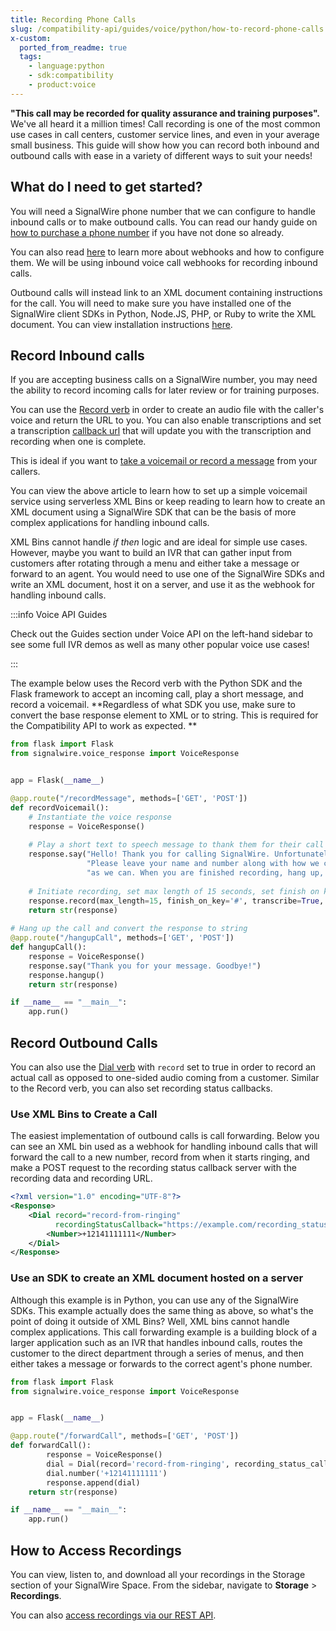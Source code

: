 ---
title: Recording Phone Calls
slug: /compatibility-api/guides/voice/python/how-to-record-phone-calls
x-custom:
  ported_from_readme: true
  tags:
    - language:python
    - sdk:compatibility
    - product:voice
---


**"This call may be recorded for quality assurance and training purposes".** We've all heard it a million times! Call recording is one of the most common use cases in call centers, customer service lines, and even in your average small business. This guide will show how you can record both inbound and outbound calls with ease in a variety of different ways to suit your needs!

What do I need to get started?
------------------------------

You will need a SignalWire phone number that we can configure to handle inbound calls or to make outbound calls. You can read our handy guide on [how to purchase a phone number](/platform/phone-numbers/getting-started/buying-a-phone-number) if you have not done so already. 

You can also read [here](/platform/phone-numbers/guides/how-to-configure-your-webhook) to learn more about webhooks and how to configure them. We will be using inbound voice call webhooks for recording inbound calls. 

Outbound calls will instead link to an XML document containing instructions for the call. You will need to make sure you have installed one of the SignalWire client SDKs in Python, Node.JS, PHP, or Ruby to write the XML document. You can view installation instructions [here](/compatibility-api/sdks).

Record Inbound calls
--------------------

If you are accepting business calls on a SignalWire number, you may need the ability to record incoming calls for later review or for training purposes.

You can use the [Record verb](/compatibility-api/cxml/voice/record) in order to create an audio file with the caller's voice and return the URL to you. You can also enable transcriptions and set a transcription [callback url](/platform/phone-numbers/guides/how-to-configure-your-webhook#recording-status-callback) that will update you with the transcription and recording when one is complete.

This is ideal if you want to [take a voicemail or record a message](/voice/getting-started/how-to-set-up-voicemail) from your callers. 

You can view the above article to learn how to set up a simple voicemail service using serverless XML Bins or keep reading to learn how to create an XML document using a SignalWire SDK that can be the basis of more complex applications for handling inbound calls. 

XML Bins cannot handle _if then_ logic and are ideal for simple use cases. However, maybe you want to build an IVR that can gather input from customers after rotating through a menu and either take a message or forward to an agent. You would need to use one of the SignalWire SDKs and write an XML document, host it on a server, and use it as the webhook for handling inbound calls. 


:::info Voice API Guides

Check out the Guides section under Voice API on the left-hand sidebar to see some full IVR demos as well as many other popular voice use cases!

:::

The example below uses the Record verb with the Python SDK and the Flask framework to accept an incoming call, play a short message, and record a voicemail. **Regardless of what SDK you use, make sure to convert the base response element to XML or to string. This is required for the Compatibility API to work as expected. ** 

```python
from flask import Flask
from signalwire.voice_response import VoiceResponse


app = Flask(__name__)

@app.route("/recordMessage", methods=['GET', 'POST'])
def recordVoicemail():
  	# Instantiate the voice response 
    response = VoiceResponse()
    
    # Play a short text to speech message to thank them for their call and advise them to record a message.
    response.say("Hello! Thank you for calling SignalWire. Unfortunately, we are not able to take your call at this time."
                 "Please leave your name and number along with how we can help after the beep, and we will get back to you as soon"
                 "as we can. When you are finished recording, hang up, or press the pound key.")
    
    # Initiate recording, set max length of 15 seconds, set finish on key to the pound key, and set transcribe to true.  
    response.record(max_length=15, finish_on_key='#', transcribe=True,  action="/hangupCall")
    return str(response)
  
# Hang up the call and convert the response to string
@app.route("/hangupCall", methods=['GET', 'POST'])
def hangupCall():
    response = VoiceResponse()
    response.say("Thank you for your message. Goodbye!")
    response.hangup()
    return str(response)

if __name__ == "__main__":
    app.run()
```

Record Outbound Calls
---------------------

You can also use the [Dial verb](/compatibility-api/cxml/voice/dial) with `record` set to true in order to record an actual call as opposed to one-sided audio coming from a customer. Similar to the Record verb, you can also set recording status callbacks.

### Use XML Bins to Create a Call

The easiest implementation of outbound calls is call forwarding. Below you can see an XML bin used as a webhook for handling inbound calls that will forward the call to a new number, record from when it starts ringing, and make a POST request to the recording status callback server with the recording data and recording URL. 

```xml
<?xml version="1.0" encoding="UTF-8"?>
<Response>
    <Dial record="record-from-ringing"
          recordingStatusCallback="https://example.com/recording_status">
        <Number>+12141111111</Number>
    </Dial>
</Response>
```

### Use an SDK to create an XML document hosted on a server

Although this example is in Python, you can use any of the SignalWire SDKs. This example actually does the same thing as above, so what's the point of doing it outside of XML Bins? Well, XML bins cannot handle complex applications. This call forwarding example is a building block of a larger application such as an IVR that handles inbound calls, routes the customer to the direct department through a series of menus, and then either takes a message or forwards to the correct agent's phone number. 

```python
from flask import Flask
from signalwire.voice_response import VoiceResponse


app = Flask(__name__)

@app.route("/forwardCall", methods=['GET', 'POST'])
def forwardCall():
		response = VoiceResponse()
		dial = Dial(record='record-from-ringing', recording_status_callback='https://example.com/recording_status')
		dial.number('+12141111111')
		response.append(dial)
    return str(response)

if __name__ == "__main__":
    app.run()
```

How to Access Recordings
------------------------

You can view, listen to, and download all your recordings in the Storage section of your SignalWire Space. From the sidebar, navigate to **Storage** > **Recordings**.

You can also [access recordings via our  REST API](/rest/compatibility-api/endpoints/retrieve-recording).

